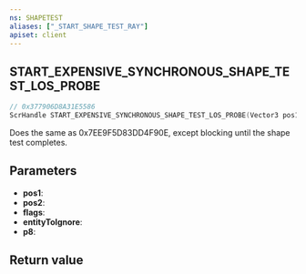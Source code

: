 ```yaml
---
ns: SHAPETEST
aliases: ["_START_SHAPE_TEST_RAY"]
apiset: client
---
```

## START_EXPENSIVE_SYNCHRONOUS_SHAPE_TEST_LOS_PROBE

```c
// 0x377906D8A31E5586
ScrHandle START_EXPENSIVE_SYNCHRONOUS_SHAPE_TEST_LOS_PROBE(Vector3 pos1, Vector3 pos2, int flags, Entity entityToIgnore, int p8);
```

Does the same as 0x7EE9F5D83DD4F90E, except blocking until the shape test completes.

## Parameters
* **pos1**:
* **pos2**:
* **flags**:
* **entityToIgnore**:
* **p8**:

## Return value